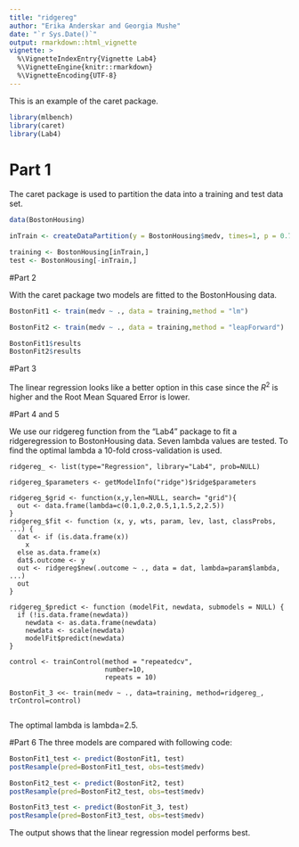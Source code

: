 ```yaml
---
title: "ridgereg"
author: "Erika Anderskar and Georgia Mushe"
date: "`r Sys.Date()`"
output: rmarkdown::html_vignette
vignette: >
  %\VignetteIndexEntry{Vignette Lab4}
  %\VignetteEngine{knitr::rmarkdown}
  %\VignetteEncoding{UTF-8}
---
```

This is an example of the caret package. 


```r
library(mlbench)
library(caret)
library(Lab4)
```

# Part 1
The caret package is used to partition the data into a training and test data set.
```r
data(BostonHousing)

inTrain <- createDataPartition(y = BostonHousing$medv, times=1, p = 0.75,list = FALSE)

training <- BostonHousing[inTrain,]
test <- BostonHousing[-inTrain,]
```

#Part 2

With the caret package two models are fitted to the BostonHousing data.

```r
BostonFit1 <- train(medv ~ ., data = training,method = "lm")

BostonFit2 <- train(medv ~ ., data = training,method = "leapForward")

BostonFit1$results
BostonFit2$results

```

#Part 3

The linear regression looks like a better option in this case since the $R^2$ is higher and the Root Mean Squared Error is lower. 

#Part 4 and 5

We use our ridgereg function from the "Lab4" package to fit a ridgeregression to BostonHousing data. Seven lambda values are tested. To find the optimal lambda a 10-fold cross-validation is used.

```Fit3
ridgereg_ <- list(type="Regression", library="Lab4", prob=NULL)

ridgereg_$parameters <- getModelInfo("ridge")$ridge$parameters

ridgereg_$grid <- function(x,y,len=NULL, search= "grid"){
  out <- data.frame(lambda=c(0.1,0.2,0.5,1,1.5,2,2.5))
}
ridgereg_$fit <- function (x, y, wts, param, lev, last, classProbs, ...) {
  dat <- if (is.data.frame(x)) 
    x
  else as.data.frame(x)
  dat$.outcome <- y
  out <- ridgereg$new(.outcome ~ ., data = dat, lambda=param$lambda, ...)
  out
}

ridgereg_$predict <- function (modelFit, newdata, submodels = NULL) {
  if (!is.data.frame(newdata)) 
    newdata <- as.data.frame(newdata)
    newdata <- scale(newdata)
    modelFit$predict(newdata)
}

control <- trainControl(method = "repeatedcv",
                        number=10,
                        repeats = 10)

BostonFit_3 <<- train(medv ~ ., data=training, method=ridgereg_, trControl=control)


```

 
The optimal lambda is lambda=2.5.

#Part 6
The three models are compared with following code:
```r
BostonFit1_test <- predict(BostonFit1, test)
postResample(pred=BostonFit1_test, obs=test$medv)

BostonFit2_test <- predict(BostonFit2, test)
postResample(pred=BostonFit2_test, obs=test$medv)

BostonFit3_test <- predict(BostonFit_3, test)
postResample(pred=BostonFit3_test, obs=test$medv)
```
The output shows that the linear regression model performs best.











